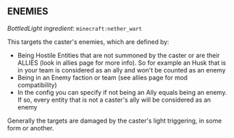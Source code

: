 ## <Asset location="lightwithin:lights/target_icons/enemies" title="Enemies"/> ENEMIES <Asset location="lightwithin:lights/target_icons/enemies" title="Enemies"/>
*BottledLight ingredient*: `minecraft:nether_wart`

This targets the caster's enemies, which are defined by:
- Being Hostile Entities that are not summoned by the caster or are their ALLIES (look in allies page for more info). So for example an Husk that is in your team is considered as an ally and won't be counted as an enemy
- Being in an Enemy faction or team (see allies page for mod compatibility)
- In the config you can specify if not being an Ally equals being an enemy. If so, every entity that is not a caster's ally will be considered as an enemy

Generally the targets are damaged by the caster's light triggering, in some form or another.